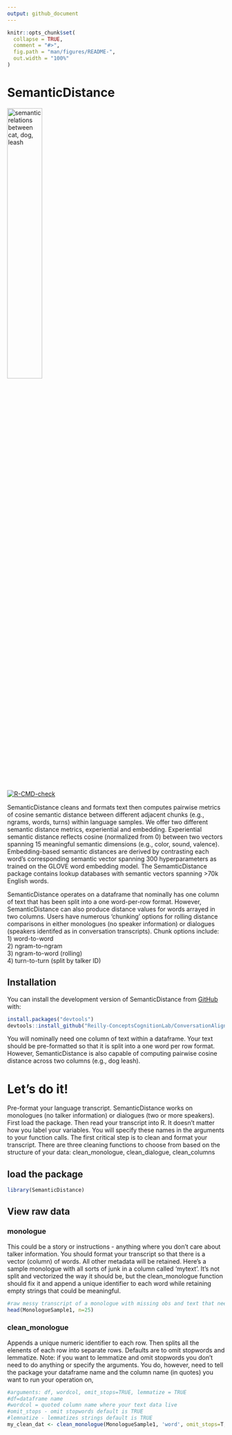 ```yaml
---
output: github_document
---
```


<!-- README.md is generated from README.Rmd. Please edit that file -->

```r
knitr::opts_chunk$set(
  collapse = TRUE,
  comment = "#>",
  fig.path = "man/figures/README-",
  out.width = "100%"
)
```

# SemanticDistance

<img src="man/figures/header4readme.png" alt="semantic relations between cat, dog, leash" width="40%" />

<!-- badges: start -->
[![R-CMD-check](https://github.com/Reilly-ConceptsCognitionLab/SemanticDistance/actions/workflows/R-CMD-check.yaml/badge.svg)](https://github.com/Reilly-ConceptsCognitionLab/SemanticDistance/actions/workflows/R-CMD-check.yaml)
<!-- badges: end -->

SemanticDistance cleans and formats text then computes pairwise metrics of cosine semantic distance between different adjacent chunks (e.g., ngrams, words, turns) within language samples. We offer two different semantic distance metrics, experiential and embedding. Experiential semantic distance reflects cosine (normalized from 0) between two vectors spanning 15 meaningful semantic dimensions (e.g., color, sound, valence). Embedding-based semantic distances are derived by contrasting each word's corresponding semantic vector spanning 300 hyperparameters as trained on the GLOVE word embedding model. The SemamticDistance package contains lookup databases with semantic vectors spanning >70k English words. <br/>

SemanticDistance operates on a dataframe that nominally has one column of text that has been split into a one word-per-row format. However, SemanticDistance can also produce distance values for words arrayed in two columns. Users have numerous 'chunking' options for rolling distance comparisons in either monologues (no speaker information) or dialogues (speakers identifed as in conversation transcripts). Chunk options include: <br/>
1) word-to-word <br/>
2) ngram-to-ngram <br/>
3) ngram-to-word (rolling) <br/>
4) turn-to-turn (split by talker ID) <br/>

## Installation

You can install the development version of SemanticDistance from [GitHub](https://github.com/) with:

``` r
install.packages("devtools")
devtools::install_github("Reilly-ConceptsCognitionLab/ConversationAlign")
```

You will nominally need one column of text within a dataframe. Your text should be pre-formatted so that it is split into a one word per row format. However, SemanticDistance is also capable of computing   pairwise cosine distance across two columns  (e.g., dog leash).

# Let's do it!
Pre-format your language transcript. SemanticDistance works on monologues (no talker information) or dialogues (two or more speakers). First load the package. Then read your transcript into R. It doesn't matter how you label your variables. You will specify these names in the arguments to your function calls. The first critical step is to clean and format your transcript. There are three cleaning functions to choose from based on the structure of your data:  clean_monologue, clean_dialogue, clean_columns <br/>

## load the package
```r
library(SemanticDistance)
```

## View raw data
### monologue
This could be a story or instructions - anything where you don't care about talker information. You should format your transcript so that there is a vector (column) of words. All other metadata will be retained. Here's a sample monologue with all sorts of junk in a column called 'mytext'. It's not split and vectorized the way it should be, but the clean_monologue function should fix it and append a unique identifier to each word while retaining empty strings that could be meaningful.
```r
#raw messy transcript of a monologue with missing obs and text that needs to be split
head(MonologueSample1, n=25)
```

### clean_monologue
Appends a unique numeric identifier to each row. Then splits all the elenents of each row into separate rows. Defaults are to omit stopwords and lemmatize. Note: if you want to lemmatize and omit stopwords you don't need to do anything or specify the arguments. You do, however, need to tell the package your dataframe name and the column name (in quotes) you want to run your operation on,
```r
#arguments: df, wordcol, omit_stops=TRUE, lemmatize = TRUE
#df=dataframe name 
#wordcol = quoted column name where your text data live
#omit_stops - omit stopwords default is TRUE
#lemnatize - lemmatizes strings default is TRUE
my_clean_dat <- clean_monologue(MonologueSample1, 'word', omit_stops=T, lemmatize=T)
```


